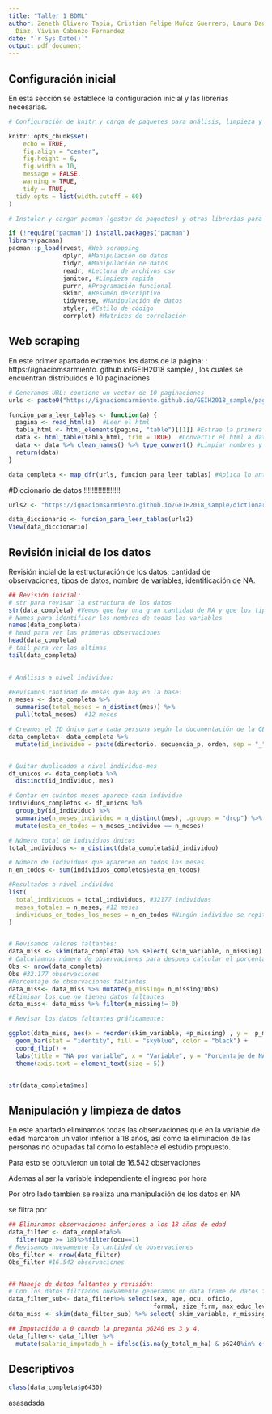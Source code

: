 ```yaml
---
title: "Taller 1 BDML"
author: Zeneth Olivero Tapia, Cristian Felipe Muñoz Guerrero, Laura Daniela Torres
  Diaz, Vivian Cabanzo Fernandez
date: "`r Sys.Date()`"
output: pdf_document
---
```


## Configuración inicial

En esta sección se establece la configuración inicial y las librerías necesarias.

```r

# Configuración de knitr y carga de paquetes para análisis, limpieza y manipulación de datos

knitr::opts_chunk$set(
	echo = TRUE,
	fig.align = "center",
	fig.height = 6,
	fig.width = 10,
	message = FALSE,
	warning = TRUE, 
	tidy = TRUE,               
  tidy.opts = list(width.cutoff = 60)  
)

# Instalar y cargar pacman (gestor de paquetes) y otras librerías para análisis de datos

if (!require("pacman")) install.packages("pacman")
library(pacman)
pacman::p_load(rvest, #Web scrapping
               dplyr, #Manipulación de datos
               tidyr, #Manipúlación de datos
               readr, #Lectura de archivos csv
               janitor, #Limpieza rapida 
               purrr, #Programación funcional
               skimr, #Resumén descriptivo
               tidyverse, #Manipulación de datos
               styler, #Estilo de código
               corrplot) #Matrices de correlación
```

## Web scraping

En este primer apartado extraemos los datos de la página: : https://ignaciomsarmiento.
github.io/GEIH2018 sample/ , los cuales se encuentran distribuidos e 10 paginaciones

```r

# Generamos URL: contiene un vector de 10 paginaciones
urls <- paste0("https://ignaciomsarmiento.github.io/GEIH2018_sample/pages/geih_page_", 1:10, ".html")

funcion_para_leer_tablas <- function(a) {
  pagina <- read_html(a)  #Leer el html
  tabla_html <- html_elements(pagina, "table")[[1]] #Estrae la primera página
  data <- html_table(tabla_html, trim = TRUE)  #Convertir el html a data frame
  data <- data %>% clean_names() %>% type_convert() #Limpiar nombres y cambiar tipos de datos
  return(data)
}

data_completa <- map_dfr(urls, funcion_para_leer_tablas) #Aplica lo anterior para todas las 10 paginaciones 

```

#Diccionario de datos !!!!!!!!!!!!!!!!!!
```r
urls2 <- "https://ignaciomsarmiento.github.io/GEIH2018_sample/dictionary.html"

data_diccionario <- funcion_para_leer_tablas(urls2)
View(data_diccionario)

```





## Revisión inicial de los datos

Revisión incial de la estructuración de los datos; cantidad de observaciones, tipos de datos, nombre de variables, identificación de NA.

```r

## Revisión inicial:
# str para revisar la estructura de los datos
str(data_completa) #Vemos que hay una gran cantidad de NA y que los tipos mas comunes de datos son character, integrer, y numeral
# Names para identificar los nombres de todas las variables
names(data_completa) 
# head para ver las primeras observaciones
head(data_completa)
# tail para ver las ultimas   
tail(data_completa)
 

# Análisis a nivel individuo:

#Revisamos cantidad de meses que hay en la base:
n_meses <- data_completa %>%
  summarise(total_meses = n_distinct(mes)) %>%
  pull(total_meses)  #12 meses

# Creamos el ID único para cada persona según la documentación de la GEIH
data_completa<- data_completa %>%
  mutate(id_individuo = paste(directorio, secuencia_p, orden, sep = "_"))


# Quitar duplicados a nivel individuo-mes
df_unicos <- data_completa %>%
  distinct(id_individuo, mes)

# Contar en cuántos meses aparece cada individuo
individuos_completos <- df_unicos %>%
  group_by(id_individuo) %>%
  summarise(n_meses_individuo = n_distinct(mes), .groups = "drop") %>%
  mutate(esta_en_todos = n_meses_individuo == n_meses)

# Número total de individuos únicos
total_individuos <- n_distinct(data_completa$id_individuo)

# Número de individuos que aparecen en todos los meses
n_en_todos <- sum(individuos_completos$esta_en_todos)

#Resultados a nivel individuo
list(
  total_individuos = total_individuos, #32177 individuos
  meses_totales = n_meses, #12 meses
  individuos_en_todos_los_meses = n_en_todos #Ningún individuo se repite en ningún mes
)


# Revisamos valores faltantes:
data_miss <- skim(data_completa) %>% select( skim_variable, n_missing)
# Calculamnos número de observaciones para despues calcular el porcentaje de NA
Obs <- nrow(data_completa) 
Obs #32.177 observaciones
#Porcentaje de observaciones faltantes
data_miss<- data_miss %>% mutate(p_missing= n_missing/Obs)
#Eliminar los que no tienen datos faltantes
data_miss<- data_miss %>% filter(n_missing!= 0)

# Revisar los datos faltantes gráficamente:

ggplot(data_miss, aes(x = reorder(skim_variable, +p_missing) , y =  p_missing)) +
  geom_bar(stat = "identity", fill = "skyblue", color = "black") +
  coord_flip() +
  labs(title = "NA por variable", x = "Variable", y = "Porcentaje de NA")+ 
  theme(axis.text = element_text(size = 5))


str(data_completa$mes)
```


## Manipulación y limpieza de datos

En este apartado eliminamos todas las observaciones que en la variable de edad marcaron un valor inferior a 18 años, así como la eliminación de las personas no ocupadas tal como lo establece el estudio propuesto.

Para esto se obtuvieron un total de 16.542 observaciones

Ademas al ser la variable independiente el ingreso por hora 

Por otro lado tambien se realiza una manipulación de los datos en NA

se filtra por 

```r
## Eliminamos observaciones inferiores a los 18 años de edad
data_filter <- data_completa%>%
  filter(age >= 18)%>%filter(ocu==1)
# Revisamos nuevamente la cantidad de observaciones
Obs_filter <- nrow(data_filter) 
Obs_filter #16.542 observaciones


## Manejo de datos faltantes y revisión:
# Con los datos filtrados nuevamente generamos un data frame de datos faltantes y seleccionamos las variables de inteterés:
data_filter_sub<- data_filter%>% select(sex, age, ocu, oficio, 
                                        formal, size_firm, max_educ_level, y_total_m_ha,relab,p6240)
data_miss <- skim(data_filter_sub) %>% select( skim_variable, n_missing)

## Imputaciión a 0 cuando la pregunta p6240 es 3 y 4.
data_filter<- data_filter %>%
  mutate(salario_imputado_h = ifelse(is.na(y_total_m_ha) & p6240%in% c(3, 6), 0, y_total_m_ha))
```

## Descriptivos


```r
class(data_completa$p6430)
```

asasadsda
